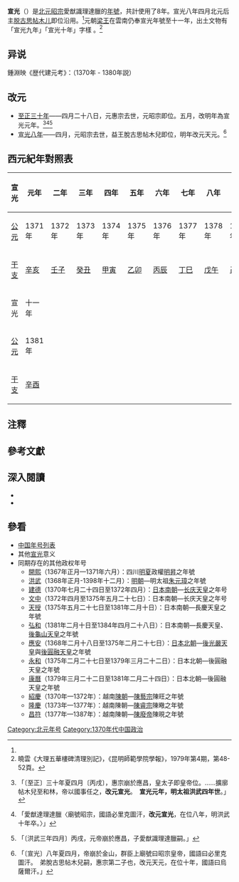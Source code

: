 {{Eranamebox|年号=宣光
|起讫时间= 1371年－1378年
|政权= [[北元|北元]]
|帝王= [[元昭宗|元昭宗]]爱猷识理答腊
|历时= 8年
|timeline= <timeline>
ImageSize  = width:200 height:50
PlotArea   = width:180 height:30 left:10 bottom:20
TimeAxis   = orientation:horizontal
DateFormat = yyyy
Period     = from:1206 till:1388
AlignBars  = early
ScaleMajor = increment:62 start:1271
Colors =
  id:canvas value:rgb(1,1,0.85)
BackgroundColors = canvas:canvas
PlotData =
  width:15 color:black
  bar:era from:start till:end
  bar:era from:1271 till:1368 color:red
  bar:era from:1370 till:1378 color:green
  bar:era from:1371 till:1378 color:blue
</timeline>
|说明= <span style="color: blue">宣光</span>在'''大蒙古國'''、<span style="color: red">元朝</span>和<span style="color: green">元昭宗</span>时期的位置。
}}
'''宣光'''（{{kj|1371年||1378年|}}）是[[北元|北元]][[元昭宗|昭宗]]愛猷識理達臘的[[年號|年號]]，共計使用了8年。{{NoteTag|李崇智《中国历代年号考》根据《[[新元史|新元史]]·惠宗本紀》、《[[高丽史|高丽史]]·辛禑传》作終於1379年六月，<ref name="李崇智">李崇智《中國歷代年號考》，第196-197頁。</ref>}}宣光八年四月北元后主[[脱古思帖木儿|脱古思帖木儿]]即位沿用。<ref name="李崇智" />元朝[[梁王_(元朝)|梁王]]在雲南仍奉宣光年號至十一年，出土文物有「宣光九年」「宣光十年」字樣 。<ref>曉雲《大理五華樓碑清理別記》，《昆明師範學院學報》，1979年第4期，第48-52頁。</ref>

==异说==
鍾淵映《歴代建元考》：（1370年 - 1380年説）

== 改元 ==
*[[1370年|至正三十年]]——四月二十八日，元惠宗去世，元昭宗即位。五月，改明年為宣光元年。<ref>{{cite wikisource|title=新元史本紀第二十六惠宗四|author=|date=|first=|last=[[柯劭忞|柯劭忞]]|authorlink=|coauthors=|wslanguage=zh|wslink=新元史/卷026}}「〔至正〕三十年夏四月〔丙戌〕，惠宗崩於應昌，皇太子即皇帝位。……擴廓帖木兒至和林，帝以國事任之，'''改元宣光'''。　'''宣光元年，明太祖洪武四年世'''。」</ref><ref>{{cite wikisource|title=新元史表第一宗室世表|author=|date=|first=|last=[[柯劭忞|柯劭忞]]|authorlink=|coauthors=|wslanguage=zh|wslink=新元史/卷027}}「愛猷達理達臘〈廟號昭宗，國語必里克圖汗，'''改元宣光'''，在位八年，明洪武十年卒。〉」</ref><ref>{{cite wikisource|title=明史本紀第二太祖二|author=|date=|first=|last=[[張廷玉|張廷玉]]|authorlink=|coauthors=|wslanguage=zh|wslink=明史/卷2}}「〔洪武三年四月〕丙戌，元帝崩於應昌，子愛猷識理達臘嗣。」</ref>
*[[1378年|宣光八年]]——四月，元昭宗去世，益王脫古思帖木兒即位，明年改元天元。<ref>{{cite wikisource|title=新元史本紀第二十六惠宗四|author=|date=|first=|last=[[柯劭忞|柯劭忞]]|authorlink=|coauthors=|wslanguage=zh|wslink=新元史/卷26}}「〔宣光〕八年夏四月，帝崩於金山，群臣上廟號曰昭宗皇帝，國語曰必里克圖汗。　弟脫古思帖木兒嗣，惠宗第二子也，改元天元，在位十年，國語曰烏薩爾汗。」</ref>

== 西元紀年對照表 ==
{| class="wikitable"  style="text-align:center;"
!宣光!!元年!!二年!!三年!!四年!!五年!!六年!!七年!!八年!!九年!!十年
|-
![[公元|公元]]
|1371年||1372年||1373年||1374年||1375年||1376年||1377年||1378年||1379年||1380年
|-
![[干支|干支]]
|[[辛亥|辛亥]]||[[壬子|壬子]]||[[癸丑|癸丑]]||[[甲寅|甲寅]]||[[乙卯|乙卯]]||[[丙辰|丙辰]]||[[丁巳|丁巳]]||[[戊午|戊午]]||[[己未|己未]]||[[庚申|庚申]]
|-
!宣光!!十一年
|-
![[公元|公元]]
|1381年
|-
![[干支|干支]]
|[[辛酉|辛酉]]
|}

== 注釋 ==
{{NoteFoot}}

== 參考文獻 ==
{{Reflist}}

== 深入閱讀 ==
<div>
*{{Cite book zh | author = 李崇智 | title = 中国历代年号考 | format =| url =| date = 2004年12月 | publisher = 中华书局 | location = 北京 | id=ISBN 7101025129}}
*{{Cite book|author=[[鄧洪波|鄧洪波]]|title=東亞歷史年表|format=pdf|url=http://www.eastasia.ntu.edu.tw/chinese/05_a04.htm|date=2005年3月|publisher=國立臺灣大學東亞經典與文化研究計劃|location=臺北|isbn=978-986-00-0518-9|accessdate=2007年3月10日|language=zh|archivedate=2007年8月25日|archiveurl=https://web.archive.org/web/20070825002742/http://www.eastasia.ntu.edu.tw/chinese/05_a04.htm|deadurl=yes}}
</div>

==參看==
*[[中国年号列表|中国年号列表]]
*其他[[宣光|宣光]]意义
*同期存在的其他政权年号
**[[開熙|開熙]]（1367年正月—1371年六月）：四川[[明夏|明夏]]政權[[明昇|明昇]]之年號
**[[洪武|洪武]]（1368年正月-1398年十二月）：[[明朝|明朝]]—明太祖[[朱元璋|朱元璋]]之年號
**[[建德_(日本)|建德]]（1370年七月二十四日至1372年四月）：[[南北朝_(日本)|日本南朝]]—[[长庆天皇|长庆天皇]]之年号
**[[文中|文中]]（1372年四月至1375年五月二十七日）：日本南朝—长庆天皇之年号
**[[天授_(日本)|天授]]（1375年五月二十七日至1381年二月十日）：日本南朝—長慶天皇之年號
**[[弘和|弘和]]（1381年二月十日至1384年四月二十八日）：日本南朝—長慶天皇、[[後龜山天皇|後龜山天皇]]之年號
**[[應安|應安]]（1368年二月十八日至1375年二月二十七日）：[[南北朝_(日本)|日本北朝]]—[[後光嚴天皇|後光嚴天皇]]與[[後圓融天皇|後圓融天皇]]之年號
**[[永和_(日本)|永和]]（1375年二月二十七日至1379年三月二十二日）：日本北朝—後圓融天皇之年號
**[[康曆|康曆]]（1379年三月二十二日至1381年二月二十四日）：日本北朝—後圓融天皇之年號
**[[紹慶|紹慶]]（1370年—1372年）：越南[[陳朝_(越南)|陳朝]]—[[陳藝宗|陳藝宗]]陳旺之年號
**[[隆慶_(越南)|隆慶]]（1373年—1377年）：越南陳朝—[[陳睿宗|陳睿宗]]陳曔之年號
**[[昌符|昌符]]（1377年—1387年）：越南陳朝—[[陳廢帝_(越南)|陳廢帝]]陳晛之年號

{{年号|[[至正|至正]]|[[中国年号列表|北元年号]]|[[天元_(北元)|天元]]}}
{{元朝年号}}

[[Category:北元年号|Category:北元年号]]
[[Category:1370年代中国政治|Category:1370年代中国政治]]